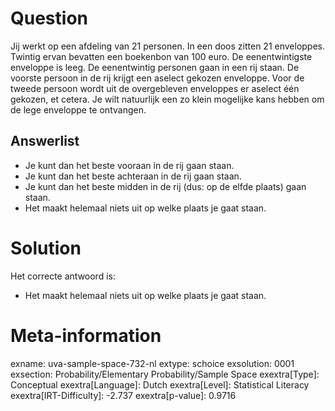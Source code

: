Question
========

Jij werkt op een afdeling van 21 personen. In een doos zitten 21
enveloppes. Twintig ervan bevatten een boekenbon van 100 euro. De
eenentwintigste enveloppe is leeg. De eenentwintig personen gaan in een
rij staan. De voorste persoon in de rij krijgt een aselect gekozen
enveloppe. Voor de tweede persoon wordt uit de overgebleven enveloppes
er aselect één gekozen, et cetera. Je wilt natuurlijk een zo klein
mogelijke kans hebben om de lege enveloppe te ontvangen.

Answerlist
----------

* Je kunt dan het beste vooraan in de rij gaan staan.
* Je kunt dan het beste achteraan in de rij gaan staan.
* Je kunt dan het beste midden in de rij (dus: op de elfde plaats) gaan staan.
* Het maakt helemaal niets uit op welke plaats je gaat staan.

Solution
========

Het correcte antwoord is: 

* Het maakt helemaal niets uit op welke plaats je gaat staan.

Meta-information
================
exname: uva-sample-space-732-nl
extype: schoice
exsolution: 0001
exsection: Probability/Elementary Probability/Sample Space
exextra[Type]: Conceptual
exextra[Language]: Dutch
exextra[Level]: Statistical Literacy
exextra[IRT-Difficulty]: -2.737
exextra[p-value]: 0.9716
